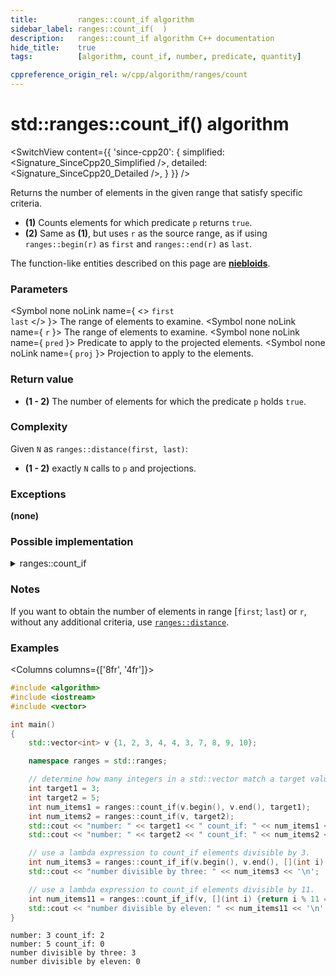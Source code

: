 ```yaml
---
title:         ranges::count_if algorithm
sidebar_label: ranges::count_if(  )
description:   ranges::count_if algorithm C++ documentation
hide_title:    true
tags:          [algorithm, count_if, number, predicate, quantity]

cppreference_origin_rel: w/cpp/algorithm/ranges/count
---
```



<!----------------- Codes ---------------------->


# std::ranges::count_if() algorithm

<SwitchView content={{
	'since-cpp20': {
		simplified:	<Signature_SinceCpp20_Simplified />,
		detailed:	<Signature_SinceCpp20_Detailed />,
	}
}} />

Returns the number of elements in the given range that satisfy specific criteria.

- **(1)** Counts elements for which predicate `p` returns `true`.
- **(2)** Same as **(1)**, but uses `r` as the source range, as if using `ranges::begin(r)` as `first` and `ranges::end(r)` as `last`.

The function-like entities described on this page are [**niebloids**](/docs/std/algo/niebloids).

### Parameters

<SymbolTable>

  <Symbol none noLink name={ <> <code>first</code> <br/> <code>last</code> </> }>
    The range of elements to examine.
  </Symbol>
  <Symbol none noLink name={ <code>r</code> }>
    The range of elements to examine.
  </Symbol>
  <Symbol none noLink name={ <code>pred</code> }>
    Predicate to apply to the projected elements.
  </Symbol>
  <Symbol none noLink name={ <code>proj</code> }>
    Projection to apply to the elements.
  </Symbol>

</SymbolTable>

### Return value

- **(1 - 2)** The number of elements for which the predicate `p` holds `true`.

### Complexity

Given `N` as `ranges::distance(first, last)`:

- **(1 - 2)** exactly `N` calls to `p` and projections.

### Exceptions

**(none)**

### Possible implementation

<details>
<summary>ranges::count_if</summary>

```cpp
struct count_if_fn
{
    template<std::input_iterator I, std::sentinel_for<I> S,
             class Proj = std::identity,
             std::indirect_unary_predicate<std::projected<I, Proj>> Pred>
    constexpr std::iter_difference_t<I>
        operator()(I first, S last, Pred pred, Proj proj = {}) const
    {
        std::iter_difference_t<I> counter = 0;
        for (; first != last; ++first)
            if (std::invoke(pred, std::invoke(proj, *first)))
                ++counter;
        return counter;
    }

    template<ranges::input_range R, class Proj = std::identity,
             std::indirect_unary_predicate<
                 std::projected<ranges::iterator_t<R>, Proj>> Pred>
    constexpr ranges::range_difference_t<R>
        operator()(R&& r, Pred pred, Proj proj = {}) const
    {
        return (*this)(ranges::begin(r), ranges::end(r),
                       std::ref(pred), std::ref(proj));
    }
};

inline constexpr count_if_fn count_if;
```

</details>

### Notes

If you want to obtain the number of elements in range [`first`; `last`) or `r`, without any additional criteria, use [`ranges::distance`](#).

### Examples

<Columns columns={['8fr', '4fr']}>
<div>

```cpp title='Main.cpp' showLineNumbers
#include <algorithm>
#include <iostream>
#include <vector>

int main()
{
    std::vector<int> v {1, 2, 3, 4, 4, 3, 7, 8, 9, 10};

    namespace ranges = std::ranges;

    // determine how many integers in a std::vector match a target value.
    int target1 = 3;
    int target2 = 5;
    int num_items1 = ranges::count_if(v.begin(), v.end(), target1);
    int num_items2 = ranges::count_if(v, target2);
    std::cout << "number: " << target1 << " count_if: " << num_items1 << '\n';
    std::cout << "number: " << target2 << " count_if: " << num_items2 << '\n';

    // use a lambda expression to count_if elements divisible by 3.
    int num_items3 = ranges::count_if_if(v.begin(), v.end(), [](int i) {return i % 3 == 0;});
    std::cout << "number divisible by three: " << num_items3 << '\n';

    // use a lambda expression to count_if elements divisible by 11.
    int num_items11 = ranges::count_if_if(v, [](int i) {return i % 11 == 0;});
    std::cout << "number divisible by eleven: " << num_items11 << '\n';
}
```

</div>
<div>

```plaintext title="Output"
number: 3 count_if: 2
number: 5 count_if: 0
number divisible by three: 3
number divisible by eleven: 0
```

</div>
</Columns>
